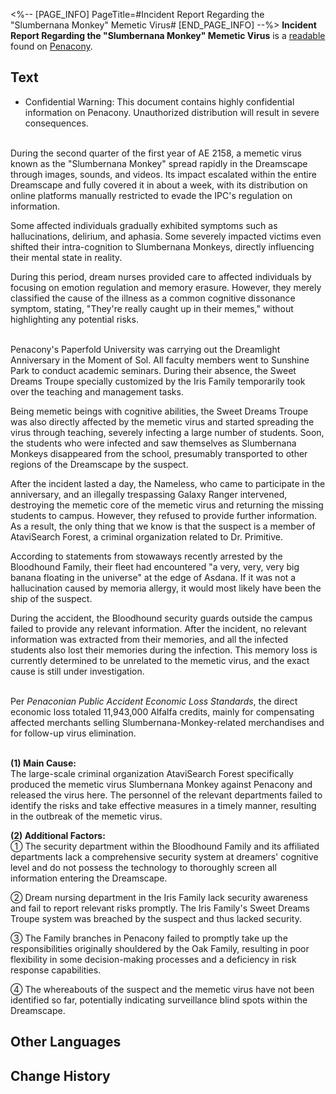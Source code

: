 <%-- [PAGE_INFO]
PageTitle=#Incident Report Regarding the "Slumbernana Monkey" Memetic Virus#
[END_PAGE_INFO] --%>
{{Readable Infobox
|id           = 416
|partIds      = 190711
|title        = 
|image        = Item Penacony Readable 4.png
|world        = Penacony
|parts        = 1
|author       = <!--to be added-->
|description  = An investigation report provided by the Bloodhound Family regarding the Slumbernana Monkey incident, documenting the details of the event and conclusions for passing the buck.
|part1        = Incident Report Regarding the "Slumbernana Monkey" Memetic Virus
|source1      = {{cx|Source missing}}
|characters   = Dr. Primitive
|factions     = Galaxy Rangers; Interastral Peace Corporation; Penacony; The Family; The Nameless
}}
'''Incident Report Regarding the "Slumbernana Monkey" Memetic Virus''' is a [[readable]] found on [[Penacony]].
<!--
==Location==
{{Map Embed|<map name>|<marker id>}}
-->
==Text==
* Confidential Warning: This document contains highly confidential information on Penacony. Unauthorized distribution will result in severe consequences.

{{Size|48|'''I. Incident Background'''}}<br />
During the second quarter of the first year of AE 2158, a memetic virus known as the "Slumbernana Monkey" spread rapidly in the Dreamscape through images, sounds, and videos. Its impact escalated within the entire Dreamscape and fully covered it in about a week, with its distribution on online platforms manually restricted to evade the IPC's regulation on information.

Some affected individuals gradually exhibited symptoms such as hallucinations, delirium, and aphasia. Some severely impacted victims even shifted their intra-cognition to Slumbernana Monkeys, directly influencing their mental state in reality.

During this period, dream nurses provided care to affected individuals by focusing on emotion regulation and memory erasure. However, they merely classified the cause of the illness as a common cognitive dissonance symptom, stating, "They're really caught up in their memes," without highlighting any potential risks.

{{Size|48|'''II. Incident Details'''}}<br />
Penacony's Paperfold University was carrying out the Dreamlight Anniversary in the Moment of Sol. All faculty members went to Sunshine Park to conduct academic seminars. During their absence, the Sweet Dreams Troupe specially customized by the Iris Family temporarily took over the teaching and management tasks.

Being memetic beings with cognitive abilities, the Sweet Dreams Troupe was also directly affected by the memetic virus and started spreading the virus through teaching, severely infecting a large number of students. Soon, the students who were infected and saw themselves as Slumbernana Monkeys disappeared from the school, presumably transported to other regions of the Dreamscape by the suspect.

After the incident lasted a day, the Nameless, who came to participate in the anniversary, and an illegally trespassing Galaxy Ranger intervened, destroying the memetic core of the memetic virus and returning the missing students to campus. However, they refused to provide further information. As a result, the only thing that we know is that the suspect is a member of AtaviSearch Forest, a criminal organization related to Dr. Primitive.

According to statements from stowaways recently arrested by the Bloodhound Family, their fleet had encountered "a very, very, very big banana floating in the universe" at the edge of Asdana. If it was not a hallucination caused by memoria allergy, it would most likely have been the ship of the suspect.

During the accident, the Bloodhound security guards outside the campus failed to provide any relevant information. After the incident, no relevant information was extracted from their memories, and all the infected students also lost their memories during the infection. This memory loss is currently determined to be unrelated to the memetic virus, and the exact cause is still under investigation.

{{Size|48|'''III. Losses'''}}<br />
Per ''Penaconian Public Accident Economic Loss Standards'', the direct economic loss totaled 11,943,000 Alfalfa credits, mainly for compensating affected merchants selling Slumbernana-Monkey-related merchandises and for follow-up virus elimination.

{{Size|48|'''IV. Causes'''}}<br />
'''(1) Main Cause:'''<br />
The large-scale criminal organization AtaviSearch Forest specifically produced the memetic virus Slumbernana Monkey against Penacony and released the virus here. The personnel of the relevant departments failed to identify the risks and take effective measures in a timely manner, resulting in the outbreak of the memetic virus.

'''(2) Additional Factors:'''<br />
① The security department within the Bloodhound Family and its affiliated departments lack a comprehensive security system at dreamers' cognitive level and do not possess the technology to thoroughly screen all information entering the Dreamscape.

② Dream nursing department in the Iris Family lack security awareness and fail to report relevant risks promptly. The Iris Family's Sweet Dreams Troupe system was breached by the suspect and thus lacked security.

③ The Family branches in Penacony failed to promptly take up the responsibilities originally shouldered by the Oak Family, resulting in poor flexibility in some decision-making processes and a deficiency in risk response capabilities.

④ The whereabouts of the suspect and the memetic virus have not been identified so far, potentially indicating surveillance blind spots within the Dreamscape.

<!--
==Trivia==
* 
-->
==Other Languages==
{{Other Languages
|en   = Incident Report Regarding the "Slumbernana Monkey" Memetic Virus
|zhs  = 「睡蕉小猴」模因病毒事故报告
|zht  = 「睡蕉小猴」迷因病毒事故報告
|ja   = 「バナーネモンキー」ミームウイルス事故報告書
|ko   = 「졸리나나 원숭이」 밈 바이러스 사고 보고서
|es   = Informe del incidente relacionado con el virus memético "Monito Duermeplátano"
|fr   = Rapport d'incident concernant le virus mémoriel du «&nbsp;Singe Somno-banane&nbsp;»
|ru   = Рапорт о происшествии с меметическим вирусом «Баюнановая обезьянка»
|th   = รายงานเหตุไวรัสร่างจิต "เจ้าจ๋อบานาน่าขี้เซา"
|vi   = Báo Cáo Sự Cố Virus Meme "Khỉ Ngủ Say Chúi"
|de   = Bericht zum Mem-Virus „Schlafender Bananenaffe“
|id   = Laporan Insiden Virus Meme "Slumbernana Monkey"
|pt   = Relatório do Incidente Relacionado ao Vírus Memético do "Macaco Dormebanana"
}}

==Change History==
{{Change History|2.6}}
